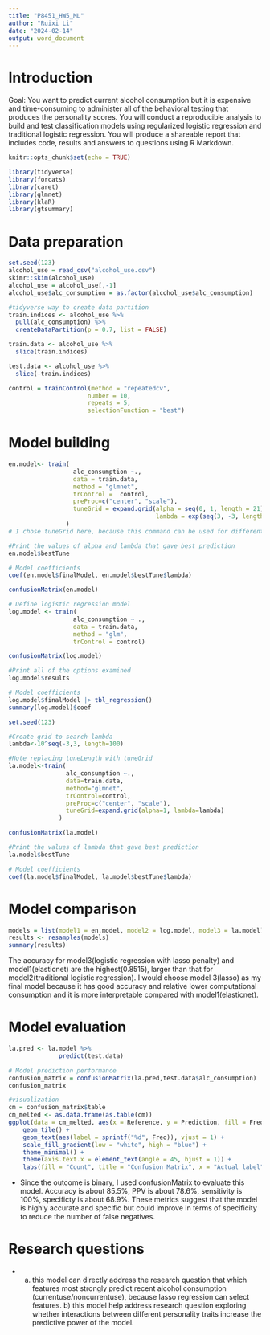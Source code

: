 ```yaml
---
title: "P8451_HW5_ML"
author: "Ruixi Li"
date: "2024-02-14"
output: word_document
---
```

# Introduction

Goal: You want to predict current alcohol consumption but it is expensive and time-consuming to administer all of the behavioral testing that produces the personality scores. You will conduct a reproducible analysis to build and test classification models using regularized logistic regression and traditional logistic regression. You will produce a shareable report that includes code, results and answers to questions using R Markdown.

```r
knitr::opts_chunk$set(echo = TRUE)
```


```r
library(tidyverse) 
library(forcats)
library(caret)
library(glmnet)
library(klaR)
library(gtsummary)
```

# Data preparation 

```r
set.seed(123)
alcohol_use = read_csv("alcohol_use.csv") 
skimr::skim(alcohol_use)
alcohol_use = alcohol_use[,-1]
alcohol_use$alc_consumption = as.factor(alcohol_use$alc_consumption)

#tidyverse way to create data partition
train.indices <- alcohol_use %>%
  pull(alc_consumption) %>%
  createDataPartition(p = 0.7, list = FALSE)

train.data <- alcohol_use %>%
  slice(train.indices)

test.data <- alcohol_use %>%
  slice(-train.indices)

control = trainControl(method = "repeatedcv", 
                      number = 10,
                      repeats = 5,
                      selectionFunction = "best")
```

# Model building

```r
en.model<- train(
                  alc_consumption ~., 
                  data = train.data, 
                  method = "glmnet",
                  trControl =  control, 
                  preProc=c("center", "scale"),
                  tuneGrid = expand.grid(alpha = seq(0, 1, length = 21), 
                                         lambda = exp(seq(3, -3, length = 100)))
                )
# I chose tuneGrid here, because this command can be used for different scenarios,but using TuneLength, I have to look at all results and see which k is the best. 

#Print the values of alpha and lambda that gave best prediction
en.model$bestTune

# Model coefficients
coef(en.model$finalModel, en.model$bestTune$lambda)

confusionMatrix(en.model)


```


```r

# Define logistic regression model
log.model <- train(
                  alc_consumption ~ .,
                  data = train.data,
                  method = "glm",
                  trControl = control)

confusionMatrix(log.model)

#Print all of the options examined
log.model$results

# Model coefficients
log.model$finalModel |> tbl_regression()
summary(log.model)$coef


```


```r
set.seed(123)

#Create grid to search lambda
lambda<-10^seq(-3,3, length=100)

#Note replacing tuneLength with tuneGrid
la.model<-train(
                alc_consumption ~., 
                data=train.data, 
                method="glmnet", 
                trControl=control, 
                preProc=c("center", "scale"), 
                tuneGrid=expand.grid(alpha=1, lambda=lambda)
              )

confusionMatrix(la.model)

#Print the values of lambda that gave best prediction
la.model$bestTune

# Model coefficients
coef(la.model$finalModel, la.model$bestTune$lambda) 


```

# Model comparison

```r
models = list(model1 = en.model, model2 = log.model, model3 = la.model)
results <- resamples(models)
summary(results)
```

The accuracy for model3(logistic regression with lasso penalty) and model1(elasticnet) are the highest(0.8515), larger than that for model2(traditional logistic regression). I would choose model 3(lasso) as my final model because it has good accuracy and relative lower computational consumption and it is more interpretable compared with model1(elasticnet).

# Model evaluation

```r
la.pred <- la.model %>% 
              predict(test.data)

# Model prediction performance
confusion_matrix = confusionMatrix(la.pred,test.data$alc_consumption)
confusion_matrix

#visualization
cm = confusion_matrix$table
cm_melted <- as.data.frame(as.table(cm))
ggplot(data = cm_melted, aes(x = Reference, y = Prediction, fill = Freq)) +
    geom_tile() +
    geom_text(aes(label = sprintf("%d", Freq)), vjust = 1) +
    scale_fill_gradient(low = "white", high = "blue") +
    theme_minimal() +
    theme(axis.text.x = element_text(angle = 45, hjust = 1)) +
    labs(fill = "Count", title = "Confusion Matrix", x = "Actual label", y = "Predicted label")

```

* Since the outcome is binary, I used confusionMatrix to evaluate this model. Accuracy is about 85.5%, PPV is about 78.6%, sensitivity is 100%, specificty is about 68.9%. These metrics suggest that the model is highly accurate and specific but could improve in terms of specificity to reduce the number of false negatives. 

# Research questions

* a) this model can directly address the research question that which features most strongly predict recent alcohol consumption (currentuse/noncurrentuse), because lasso regression can select features.  b) this model help address research question exploring whether interactions between different personality traits increase the predictive power of the model.